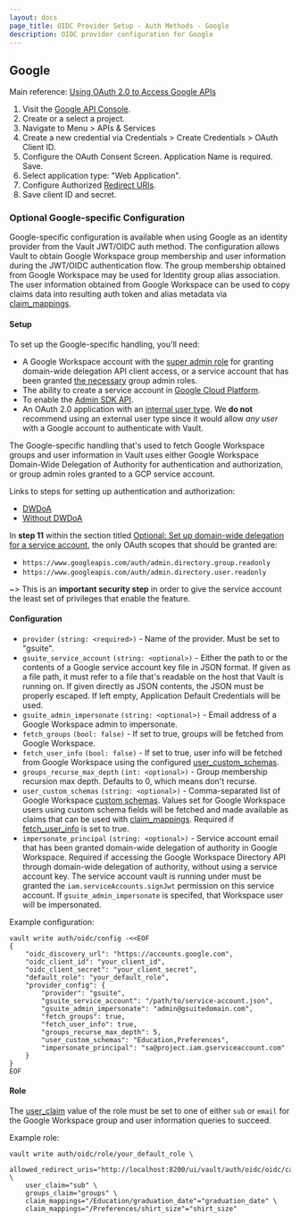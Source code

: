 ```yaml
---
layout: docs
page_title: OIDC Provider Setup - Auth Methods - Google
description: OIDC provider configuration for Google
---
```


## Google

Main reference: [Using OAuth 2.0 to Access Google APIs](https://developers.google.com/identity/protocols/OAuth2)

1. Visit the [Google API Console](https://console.developers.google.com).
1. Create or a select a project.
1. Navigate to Menu > APIs & Services
1. Create a new credential via Credentials > Create Credentials > OAuth Client ID.
1. Configure the OAuth Consent Screen. Application Name is required. Save.
1. Select application type: "Web Application".
1. Configure Authorized [Redirect URIs](/vault/docs/auth/jwt#redirect-uris).
1. Save client ID and secret.

### Optional Google-specific Configuration

Google-specific configuration is available when using Google as an identity provider from the
Vault JWT/OIDC auth method. The configuration allows Vault to obtain Google Workspace group membership and
user information during the JWT/OIDC authentication flow. The group membership obtained from Google Workspace
may be used for Identity group alias association. The user information obtained from Google Workspace can be
used to copy claims data into resulting auth token and alias metadata via [claim_mappings](/vault/api-docs/auth/jwt#claim_mappings).

#### Setup

To set up the Google-specific handling, you'll need:

- A Google Workspace account with the [super admin role](https://support.google.com/a/answer/2405986?hl=en)
  for granting domain-wide delegation API client access, or a service account that has been granted
  [the necessary](https://cloud.google.com/identity/docs/how-to/setup#auth-no-dwd) group admin roles.
- The ability to create a service account in [Google Cloud Platform](https://console.developers.google.com/iam-admin/serviceaccounts).
- To enable the [Admin SDK API](https://console.developers.google.com/apis/api/admin.googleapis.com/overview).
- An OAuth 2.0 application with an [internal user type](https://support.google.com/cloud/answer/10311615#user-type).
  We **do not** recommend using an external user type since it would allow _any user_ with a
  Google account to authenticate with Vault.

The Google-specific handling that's used to fetch Google Workspace groups and user information in Vault uses either
Google Workspace Domain-Wide Delegation of Authority for authentication and authorization, or group admin roles granted to a GCP service account.

Links to steps for setting up authentication and authorization:
- [DWDoA](https://developers.google.com/workspace/guides/create-credentials#service-account)
- [Without DWDoA](https://cloud.google.com/identity/docs/how-to/setup#auth-no-dwd)

In **step 11** within the section titled
[Optional: Set up domain-wide delegation for a service account](https://developers.google.com/workspace/guides/create-credentials#optional_set_up_domain-wide_delegation_for_a_service_account),
the only OAuth scopes that should be granted are:

- `https://www.googleapis.com/auth/admin.directory.group.readonly`
- `https://www.googleapis.com/auth/admin.directory.user.readonly`

~> This is an **important security step** in order to give the service account the least set of privileges
that enable the feature.

#### Configuration

- `provider` `(string: <required>)` - Name of the provider. Must be set to "gsuite".
- `gsuite_service_account` `(string: <optional>)` - Either the path to or the contents of a Google service
  account key file in JSON format. If given as a file path, it must refer to a file that's readable on
  the host that Vault is running on. If given directly as JSON contents, the JSON must be properly escaped.
  If left empty, Application Default Credentials will be used.
- `gsuite_admin_impersonate` `(string: <optional>)` - Email address of a Google Workspace admin to impersonate.
- `fetch_groups` `(bool: false)` - If set to true, groups will be fetched from Google Workspace.
- `fetch_user_info` `(bool: false)` - If set to true, user info will be fetched from Google Workspace using the configured [user_custom_schemas](#user_custom_schemas).
- `groups_recurse_max_depth` `(int: <optional>)` - Group membership recursion max depth. Defaults to 0, which means don't recurse.
- `user_custom_schemas` `(string: <optional>)` - Comma-separated list of Google Workspace [custom schemas](https://developers.google.com/admin-sdk/directory/v1/guides/manage-schemas).
  Values set for Google Workspace users using custom schema fields will be fetched and made available as claims that can be used with [claim_mappings](/vault/api-docs/auth/jwt#claim_mappings). Required if [fetch_user_info](#fetch_user_info) is set to true.
- `impersonate_principal` `(string: <optional>)` - Service account email that has been granted domain-wide delegation of authority in Google Workspace.
  Required if accessing the Google Workspace Directory API through domain-wide delegation of authority, without using a service account key.
  The service account vault is running under must be granted the `iam.serviceAccounts.signJwt` permission on this service account.
  If `gsuite_admin_impersonate` is specifed, that	Workspace user will be impersonated.

Example configuration:

```
vault write auth/oidc/config -<<EOF
{
    "oidc_discovery_url": "https://accounts.google.com",
    "oidc_client_id": "your_client_id",
    "oidc_client_secret": "your_client_secret",
    "default_role": "your_default_role",
    "provider_config": {
        "provider": "gsuite",
        "gsuite_service_account": "/path/to/service-account.json",
        "gsuite_admin_impersonate": "admin@gsuitedomain.com",
        "fetch_groups": true,
        "fetch_user_info": true,
        "groups_recurse_max_depth": 5,
        "user_custom_schemas": "Education,Preferences",
        "impersonate_principal": "sa@project.iam.gserviceaccount.com"
    }
}
EOF
```

#### Role

The [user_claim](/vault/api-docs/auth/jwt#user_claim) value of the role must be set to
one of either `sub` or `email` for the Google Workspace group and user information
queries to succeed.

Example role:

```
vault write auth/oidc/role/your_default_role \
    allowed_redirect_uris="http://localhost:8200/ui/vault/auth/oidc/oidc/callback,http://localhost:8250/oidc/callback" \
    user_claim="sub" \
    groups_claim="groups" \
    claim_mappings="/Education/graduation_date"="graduation_date" \
    claim_mappings="/Preferences/shirt_size"="shirt_size"
```
